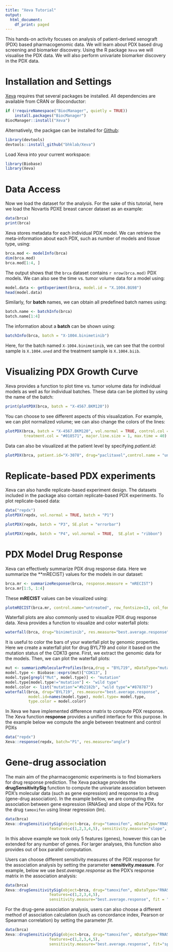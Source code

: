 ```yaml
---
title: "Xeva Tutorial"
output:
  html_document:
    df_print: paged
---
```


This hands-on activity focuses on analysis of patient-derived xenograft (PDX) based pharmacogenomic data. We will learn about PDX based drug screening and biomarker discovery. Using the R package `Xeva` we will visualise the PDX data. We will also perform univariate biomarker discovery in the PDX data.


# Installation and Settings

[Xeva](https://bioconductor.org/packages/3.9/bioc/html/Xeva.html) requires that several packages be installed. All dependencies are available from CRAN or Bioconductor:

```r
if (!requireNamespace("BiocManager", quietly = TRUE))
    install.packages("BiocManager")
BiocManager::install("Xeva")
```
Alternatively, the packgae can be installed for [Github](https://github.com/bhklab/Xeva):
```r
library(devtools)
devtools::install_github("bhklab/Xeva")
```

Load Xeva into your current workspace:
```r
library(Biobase)
library(Xeva)
```

# Data Access
Now we load the dataset for the analysis. For the sake of this tutorial, here we load the Novartis PDXE \cite{gao2015high} breast cancer dataset as an example:
```r
data(brca)
print(brca)
```

Xeva stores metadata for each individual PDX model.
We can retrieve the meta-information about each PDX, such as number of models and tissue type, using:
```r
brca.mod <- modelInfo(brca)
dim(brca.mod)
brca.mod[1:4, ]
```
The output shows that the `brca` dataset contains `r nrow(brca.mod)` PDX models.
We can also see the time vs. tumor volume data for a model using:

```r
model.data <- getExperiment(brca, model.id = "X.1004.BG98")
head(model.data)
```

Similarly, for **batch** names, we can obtain all predefined batch names using:

```r
batch.name <- batchInfo(brca)
batch.name[1:4]
```

The information about a **batch** can be shown using:
```r
batchInfo(brca, batch = "X-1004.binimetinib")
```
Here, for the batch named `X-1004.binimetinib`, we can see that the control sample is `X.1004.uned` and the treatment sample is `X.1004.biib`.






# Visualizing PDX Growth Curve

Xeva provides a function to plot time vs. tumor volume data for individual models as well as for individual batches. These data can be plotted by using the name of the batch:

```r
print(plotPDX(brca, batch = "X-4567.BKM120"))
```


You can choose to see different aspects of this visualization. For example, we can plot normalized volume; we can also change the colors of the lines:
```r
plotPDX(brca, batch = "X-4567.BKM120", vol.normal = TRUE, control.col = "#a6611a",
        treatment.col = "#018571", major.line.size = 1, max.time = 40)
```


Data can also be visualized at the patient level by specifying *patient.id*:
```r
plotPDX(brca, patient.id="X-3078", drug="paclitaxel",control.name = "untreated")
```




# Replicate-based PDX experiments
Xeva can also handle replicate-based experiment design. The datasets included in the package also contain replicate-based PDX experiments. To plot replicate-based data:
```r
data("repdx")
plotPDX(repdx, vol.normal = TRUE, batch = "P1")
```

```r
plotPDX(repdx, batch = "P3", SE.plot = "errorbar")
```

```r
plotPDX(repdx, batch = "P4", vol.normal = TRUE,  SE.plot = "ribbon")
```




# PDX Model Drug Response
Xeva can effectively summarize PDX drug response data. Here we summarize the **mRECIST} values for the models in our dataset:

```r
brca.mr <- summarizeResponse(brca, response.measure = "mRECIST")
brca.mr[1:5, 1:4]
```

These **mRECIST** values can be visualized using:

```r
plotmRECIST(brca.mr, control.name="untreated", row_fontsize=13, col_fontsize=12)
```


Waterfall plots are also commonly used to visualize PDX drug response data.
Xeva provides a function to visualize and color waterfall plots:

```r
waterfall(brca, drug="binimetinib", res.measure="best.average.response")
```
  

It is useful to color the bars of your waterfall plot by genomic properties.
Here we create a waterfall plot for drug BYL719 and color it based on the mutation status of the CDK13 gene.
First, we extract the genomic data for the models. Then, we can plot the waterfall plots:

```r
mut <- summarizeMolecularProfiles(brca,drug = "BYL719", mDataType="mutation")
model.type <- Biobase::exprs(mut)["CDK13", ]
model.type[grepl("Mut", model.type)] <- "mutation"
model.type[model.type!="mutation"] <- "wild type"
model.color <- list("mutation"="#b2182b", "wild type"="#878787")
waterfall(brca, drug="BYL719", res.measure="best.average.response",
          model.id=names(model.type), model.type= model.type,
          type.color = model.color)
```


In Xeva we have implemented difference matrix to compute PDX response.
The Xeva function **response** provides a unified interface for this purpose.
In the example below we compute the angle between treatment and control PDXs

```r
data("repdx")
Xeva::response(repdx, batch="P1", res.measure="angle")
```




# Gene-drug association
The main aim of the pharmacogenomic experiments is to find biomarkers for drug response prediction.
The Xeva package provides the **drugSensitivitySig** function to compute the univariate association between PDX's molecular data (such as gene expression) and response to a drug (gene-drug association). In the example bellow, we are computing the association between gene expression (RNASeq)
and slope of the PDXs for the drug `tamoxifen` using linear regression (lm).

```r
data(brca)
Xeva::drugSensitivitySig(object=brca, drug="tamoxifen", mDataType="RNASeq",
                   features=c(1,2,3,4,5), sensitivity.measure="slope", fit="lm")
```

In this above example we took only 5 features (genes), however this can be
extended for any number of genes. For larger analyses, this function also provides
out of box parallel computation.

Users can choose different sensitivity measures of the PDX response for the
association analysis by setting the parameter **sensitivity.measure**.
For example, below we use *best.average.response* as
the PDX's response matrix in the association analysis:
```r
data(brca)
Xeva::drugSensitivitySig(object=brca, drug="tamoxifen", mDataType="RNASeq",
                   features=c(1,2,3,4,5),
                   sensitivity.measure="best.average.response", fit = "lm")
```


For the drug-gene association analysis, users can also choose a different method
of association calculation (such as concordance index, Pearson or Spearman
correlation) by setting the parameter *fit*.

```r
data(brca)
Xeva::drugSensitivitySig(object=brca, drug="tamoxifen", mDataType="RNASeq",
                   features=c(1,2,3,4,5),
                   sensitivity.measure="best.average.response", fit="spearman")
```
